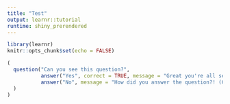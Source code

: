 ```yaml
---
title: "Test"
output: learnr::tutorial
runtime: shiny_prerendered
---
```


```r
library(learnr)
knitr::opts_chunk$set(echo = FALSE)
```

```r
(
  question("Can you see this question?",
           answer("Yes", correct = TRUE, message = "Great you're all set!"),
           answer("No", message = "How did you answer the question?! (Contact Pete)")
  )
)
```
